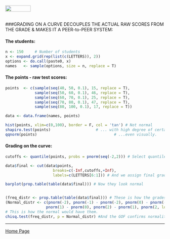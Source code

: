 <br>
<a href="http://rinterested.github.io/statistics/index.html">
<img HEIGHT="20" WIDTH="80" src="https://cloud.githubusercontent.com/assets/9312897/10556783/a27a26fa-745c-11e5-9b1a-2d5bd737387a.PNG"></a>
<br><br>

###GRADING ON A CURVE DECOUPLES THE ACTUAL RAW SCORES FROM THE GRADE & MAKES IT A PEER-to-PEER SYSTEM:
<br>

#### The students:

```r
n <- 150     # Number of students
x <- expand.grid(rep(list(c(LETTERS)), 2))
options <- do.call(paste0, x)
names   <- sample(options, size = n, replace = T)
```

#### The points - raw test scores:

```r
points  <- c(sample(seq(40, 50, 0.1), 15, replace = T), 
             sample(seq(50, 60, 0.1), 46, replace = T),
             sample(seq(60, 70, 0.1), 25, replace = T),
             sample(seq(70, 80, 0.1), 47, replace = T),
             sample(seq(80, 100, 0.1), 17, replace = T))

data <- data.frame(names, points)

hist(points, xlim=c(0,100), border = F, col = 'tan') # Not normal
shapiro.test(points)                    # ... with high degree of certainty...
qqnorm(points)                                  # ...even visually.
```

#### Grading on the curve:

```r
cutoffs <- quantile(points, probs = pnorm(seq(-2,2))) # Select quantiles with frequency distr like SD of N(0,1)

data$final <- cut(data$points,
                     breaks=c(-Inf,cutoffs,+Inf),
                     labels=c(LETTERS[6:1])) # And we assign final grades based on these cutoffs

barplot(prop.table(table(data$final))) # Now they look normal


(freq_distr <- prop.table(table(data$final))) # These is how the grades are distributed.
(Normal_distr <- c(pnorm(-2), pnorm(-1) - pnorm(-2), pnorm(0) - pnorm(-1),
                  pnorm(1) - pnorm(0), pnorm(2) - pnorm(1), pnorm(2, lower.tail = F))) 
# This is how the normal would have them.
chisq.test(freq_distr, p = Normal_distr) #And the GOF confirms normality.
```

---

<a href="http://rinterested.github.io/statistics/index.html">Home Page</a>
